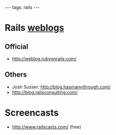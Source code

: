 ---
tags: rails
---
= Rails [[weblogs]] =

== Official ==

* http://weblog.rubyonrails.com/

== Others ==

* Josh Susser: http://blog.hasmanythrough.com/
* http://blog.railsconsulting.com/

= Screencasts =

* http://www.railscasts.com/ (free)
